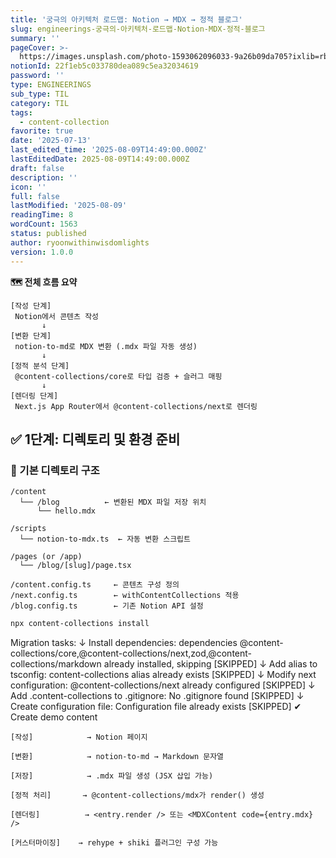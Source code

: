 ```yaml
---
title: '궁극의 아키텍처 로드맵: Notion → MDX → 정적 블로그'
slug: engineerings-궁극의-아키텍처-로드맵-Notion-MDX-정적-블로그
summary: ''
pageCover: >-
  https://images.unsplash.com/photo-1593062096033-9a26b09da705?ixlib=rb-4.0.3&q=85&fm=jpg&crop=entropy&cs=srgb
notionId: 22f1eb5c033780dea089c5ea32034619
password: ''
type: ENGINEERINGS
sub_type: TIL
category: TIL
tags:
  - content-collection
favorite: true
date: '2025-07-13'
last_edited_time: '2025-08-09T14:49:00.000Z'
lastEditedDate: 2025-08-09T14:49:00.000Z
draft: false
description: ''
icon: ''
full: false
lastModified: '2025-08-09'
readingTime: 8
wordCount: 1563
status: published
author: ryoonwithinwisdomlights
version: 1.0.0
---
```


<strong>🗺️ 전체 흐름 요약</strong>



```plain text
[작성 단계]  
 Notion에서 콘텐츠 작성  
       ↓
[변환 단계]  
 notion-to-md로 MDX 변환 (.mdx 파일 자동 생성)  
       ↓
[정적 분석 단계]  
 @content-collections/core로 타입 검증 + 슬러그 매핑  
       ↓
[렌더링 단계]  
 Next.js App Router에서 @content-collections/next로 렌더링
```


## <strong>✅ 1단계: 디렉토리 및 환경 준비</strong>


### <strong>📁 기본 디렉토리 구조</strong>


```plain text
/content
  └── /blog          ← 변환된 MDX 파일 저장 위치
      └── hello.mdx

/scripts
  └── notion-to-mdx.ts  ← 자동 변환 스크립트

/pages (or /app)
  └── /blog/[slug]/page.tsx

/content.config.ts     ← 콘텐츠 구성 정의
/next.config.ts        ← withContentCollections 적용
/blog.config.ts        ← 기존 Notion API 설정
```


```bash
npx content-collections install
```


Migration tasks:
↓ Install dependencies: dependencies
@content-collections/core,@content-collections/next,zod,@content-collections/markdown already
installed, skipping [SKIPPED]
↓ Add alias to tsconfig: content-collections alias already exists [SKIPPED]
↓ Modify next configuration: @content-collections/next already configured [SKIPPED]
↓ Add .content-collections to .gitignore: No .gitignore found [SKIPPED]
↓ Create configuration file: Configuration file already exists [SKIPPED]
✔ Create demo content


```plain text
[작성]            → Notion 페이지

[변환]            → notion-to-md → Markdown 문자열

[저장]            → .mdx 파일 생성 (JSX 삽입 가능)

[정적 처리]       → @content-collections/mdx가 render() 생성

[렌더링]          → <entry.render /> 또는 <MDXContent code={entry.mdx} />

[커스터마이징]    → rehype + shiki 플러그인 구성 가능
```

